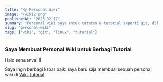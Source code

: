 ```yaml
---
title: "My Personal Wiki"
image: "/wiki2.png"
publishedAt: "2025-02-17"
summary: "Personal wiki saya untuk catatan & tutorial seperti git, dll."
slug: "personal-wiki"
tags: ["wiki", "git", "linux", "tutorial"]
---
```


### Saya Membuat Personal Wiki untuk Berbagi Tutorial

Halo semuanya! 👋

Saya ingin berbagi kabar baik: saya baru saja membuat sebuah personal wiki di [Wiki Tutorial](https://wiki.yusufs.me)
